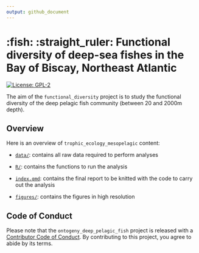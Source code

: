 ```yaml
---
output: github_document
---
```


# :fish: :straight_ruler: Functional diversity of deep-sea fishes in the Bay of Biscay, Northeast Atlantic  

<!-- badges: start -->
[![License: GPL-2](https://img.shields.io/badge/License-GPL%20v2-blue.svg)](https://choosealicense.com/licenses/gpl-2.0/)
<!-- badges: end -->

The aim of the `functional_diversity` project is to study the functional diversity of the deep pelagic fish community (between 20 and 2000m depth).

## Overview

Here is an overview of `trophic_ecology_mesopelagic` content: 

-  [`data/`](https://github.com/lizloutrage/functional_diversity/tree/main/data):
contains all raw data required to perform analyses

-  [`R/`](https://github.com/lizloutrage/trophic_ecology_mesopelagic/tree/main/R):
  contains the functions to run the analysis  

-  [`index.qmd`](https://github.com/lizloutrage/trophic_ecology_mesopelagic/tree/main/index.qmd):
  contains the final report to be knitted with the code to carry out the analysis
  

-  [`figures/`](https://github.com/lizloutrage/trophic_ecology_mesopelagic/tree/main/figures):
  contains the figures in high resolution 


## Code of Conduct

Please note that the `ontogeny_deep_pelagic_fish` project is released with a 
[Contributor Code of Conduct](https://contributor-covenant.org/version/2/0/CODE_OF_CONDUCT.html). 
By contributing to this project, you agree to abide by its terms.
